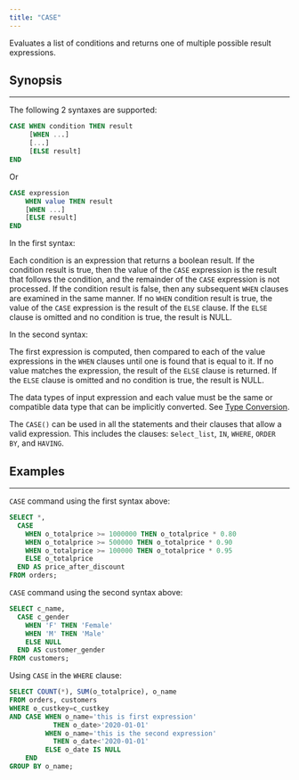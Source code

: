 ```yaml
---
title: "CASE"
---
```


Evaluates a list of conditions and returns one of multiple possible result expressions.

## Synopsis

---

The following 2 syntaxes are supported:

```sql
CASE WHEN condition THEN result
     [WHEN ...]
     [...]
     [ELSE result]
END
```

Or

```sql
CASE expression
    WHEN value THEN result
    [WHEN ...]
    [ELSE result]
END
```

In the first syntax:

Each condition is an expression that returns a boolean result. If the condition result is true, then the value of the `CASE` expression is the result that follows the condition, and the remainder of the `CASE` expression is not processed. If the condition result is false, then any subsequent `WHEN` clauses are examined in the same manner. If no `WHEN` condition result is true, the value of the `CASE` expression is the result of the `ELSE` clause. If the `ELSE` clause is omitted and no condition is true, the result is NULL.

In the second syntax:

The first expression is computed, then compared to each of the value expressions in the `WHEN` clauses until one is found that is equal to it. If no value matches the expression, the result of the `ELSE` clause is returned. If the `ELSE` clause is omitted and no condition is true, the result is NULL.

The data types of input expression and each value must be the same or compatible data type that can be implicitly converted. See [Type Conversion](/sql/data-types/type-conversion).

The `CASE()` can be used in all the statements and their clauses that allow a valid expression. This includes the clauses: s`elect_list`, `IN`, `WHERE`, `ORDER BY`, and `HAVING`.

## Examples

---

`CASE` command using the first syntax above:

```sql
SELECT *,
  CASE
    WHEN o_totalprice >= 1000000 THEN o_totalprice * 0.80
    WHEN o_totalprice >= 500000 THEN o_totalprice * 0.90
    WHEN o_totalprice >= 100000 THEN o_totalprice * 0.95
    ELSE o_totalprice
  END AS price_after_discount
FROM orders;
```

`CASE` command using the second syntax above:

```sql
SELECT c_name,
  CASE c_gender
    WHEN 'F' THEN 'Female'
    WHEN 'M' THEN 'Male'
    ELSE NULL
  END AS customer_gender
FROM customers;
```

Using `CASE` in the `WHERE` clause:

```sql
SELECT COUNT(*), SUM(o_totalprice), o_name
FROM orders, customers
WHERE o_custkey=c_custkey
AND CASE WHEN o_name='this is first expression'
           THEN o_date>'2020-01-01'
         WHEN o_name='this is the second expression'
           THEN o_date<'2020-01-01'
         ELSE o_date IS NULL
    END
GROUP BY o_name;
```